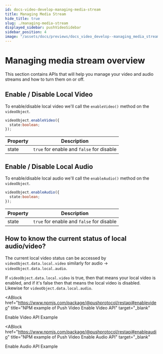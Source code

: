```yaml
---
id: docs-video-develop-managing-media-stream
title: Managing Media Stream
hide_title: true
slug: ./managing-media-stream
displayed_sidebar: pushVideoSidebar
sidebar_position: 4
image: "/assets/docs/previews/docs_video_develop--managing_media_stream.png"
---
```


# Managing media stream overview

This section contains APIs that will help you manage your video and audio streams and how to turn them on or off.

<head>
  <title>Managing Media Stream | Push Video | Push Documentation</title>
</head>


## Enable / Disable Local Video

To enable/disable local video we'll call the `enableVideo()` method on the `videoObject`.

```typescript
videoObject.enableVideo({
  state:boolean;
});
```

| Property | Description                               |
| -------- | ----------------------------------------- |
| state    | `true` for enable and `false` for disable |

## Enable / Disable Local Audio

To enable/disable local audio we'll call the `enableAudio()` method on the `videoObject`.

```typescript
videoObject.enableAudio({
  state:boolean;
});
```

| Property | Description                               |
| -------- | ----------------------------------------- |
| state    | `true` for enable and `false` for disable |

## How to know the current status of local audio/video?

The current local video status can be accessed by `videoObject.data.local.video` similarly for audio -> `videoObject.data.local.audio`.&#x20;

If `videoObject.data.local.video` is true, then that means your local video is enabled, and if it's false then that means the local video is disabled. Likewise for `videoObject.data.local.audio`.

<ABlock
  href="https://www.npmjs.com/package/@pushprotocol/restapi#enablevideo"
  title="NPM example of Push Video Enable Video API"
  target="_blank"
>
  Enable Video API Example
</ABlock>

<ABlock
  href="https://www.npmjs.com/package/@pushprotocol/restapi#enableaudio"
  title="NPM example of Push Video Enable Audio API"
  target="_blank"
>
  Enable Audio API Example
</ABlock>
